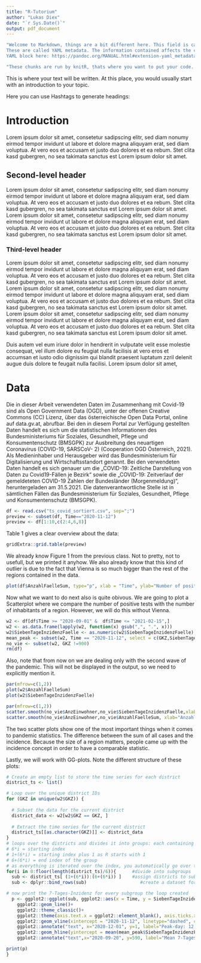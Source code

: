 ```yaml
---
title: "R-Tutorium"
author: "Lukas Diex"
date: "`r Sys.Date()`"
output: pdf_document
---
```

```r
"Welcome to Markdown, things are a bit different here. This field is called chunk, but don't worry, we will get there. Let's talk about the lines above.
These are called YAML metadata. The information contained affects the code, content and rendering process. You can have a closer look on the parameters of the 
YAML block here: https://pandoc.org/MANUAL.html#extension-yaml_metadata_block"
```

```r
"These chunks are run by knitR, thats where you want to put your code. Chunks consist of three parts: the knitting environment, the code input and a list of chunk options. For the moment we will keep it basic. Look at the include option, thats the option you can change, meaning: do you want this code to be visibly printed in your output file? Or do you want it to run in the background? You can find the full list of options here: https://yihui.org/knitr/options/ "

```

This is where your text will be written. At this place, you would usually start with an introduction to your topic.

Here you can use Hashtags to generate headings:

# Introduction
Lorem ipsum dolor sit amet, consetetur sadipscing elitr, sed diam nonumy eirmod tempor invidunt ut labore et dolore magna aliquyam erat, sed diam voluptua. At vero eos et accusam et justo duo dolores et ea rebum. Stet clita kasd gubergren, no sea takimata sanctus est Lorem ipsum dolor sit amet.

## Second-level header
Lorem ipsum dolor sit amet, consetetur sadipscing elitr, sed diam nonumy eirmod tempor invidunt ut labore et dolore magna aliquyam erat, sed diam voluptua. At vero eos et accusam et justo duo dolores et ea rebum. Stet clita kasd gubergren, no sea takimata sanctus est Lorem ipsum dolor sit amet. Lorem ipsum dolor sit amet, consetetur sadipscing elitr, sed diam nonumy eirmod tempor invidunt ut labore et dolore magna aliquyam erat, sed diam voluptua. At vero eos et accusam et justo duo dolores et ea rebum. Stet clita kasd gubergren, no sea takimata sanctus est Lorem ipsum dolor sit amet.

### Third-level header
Lorem ipsum dolor sit amet, consetetur sadipscing elitr, sed diam nonumy eirmod tempor invidunt ut labore et dolore magna aliquyam erat, sed diam voluptua. At vero eos et accusam et justo duo dolores et ea rebum. Stet clita kasd gubergren, no sea takimata sanctus est Lorem ipsum dolor sit amet. Lorem ipsum dolor sit amet, consetetur sadipscing elitr, sed diam nonumy eirmod tempor invidunt ut labore et dolore magna aliquyam erat, sed diam voluptua. At vero eos et accusam et justo duo dolores et ea rebum. Stet clita kasd gubergren, no sea takimata sanctus est Lorem ipsum dolor sit amet. Lorem ipsum dolor sit amet, consetetur sadipscing elitr, sed diam nonumy eirmod tempor invidunt ut labore et dolore magna aliquyam erat, sed diam voluptua. At vero eos et accusam et justo duo dolores et ea rebum. Stet clita kasd gubergren, no sea takimata sanctus est Lorem ipsum dolor sit amet.   

Duis autem vel eum iriure dolor in hendrerit in vulputate velit esse molestie consequat, vel illum dolore eu feugiat nulla facilisis at vero eros et accumsan et iusto odio dignissim qui blandit praesent luptatum zzril delenit augue duis dolore te feugait nulla facilisi. Lorem ipsum dolor sit amet,

# Data
Die in dieser Arbeit verwendeten Daten im Zusammenhang mit Covid-19 sind als Open Government
Data (OGD), unter der offenen Creative Commons (CC) Lizenz, über das österreichische Open Data
Portal, online auf data.gv.at, abrufbar. Bei den in diesem Portal zur Verfügung gestellten Daten handelt
es sich um die statistischen Informationen des Bundesministeriums für Soziales, Gesundheit, Pflege
und Konsumentenschutz (BMSGPK) zur Ausbreitung des neuartigen Coronavirus (COVID-19, SARSCoV-
2) (Cooperation OGD Österreich, 2021). Als Medieninhaber und Herausgeber wird das
Bundesministerium für Digitalisierung und Wirtschaftsstandort genannt.
Bei den verwendeten Daten handelt es sich genauer um die „COVID-19: Zeitliche Darstellung von Daten
zu Covid19-Fällen je Bezirk“ sowie die „COVID-19: Zeitverlauf der gemeldeteten COVID-19 Zahlen der
Bundesländer (Morgenmeldung)“, heruntergeladen am 31.5.2021. Die datenverantwortliche Stelle ist
in sämtlichen Fällen das Bundesministerium für Soziales, Gesundheit, Pflege und Konsumentenschutz
(BMSGPK).

```r
df <- read.csv("ts_covid_sortiert.csv", sep=";")
preview <- subset(df, Time=="2020-11-12")
preview <- df[1:10,c(2:4,6,8)]
```
Table 1 gives a clear overview about the data:
```r
gridExtra::grid.table(preview)
```
We already know Figure 1 from the previous class. Not to pretty, not to usefull, but we printed it anyhow. We also already know that this kind of outlier is due to the fact that Vienna is so much bigger than the rest of the regions contained in the data.
```r
plot(df$AnzahlFaelleSum, type="p", xlab = "Time", ylab="Number of positive tests", main = "Sum of all positively tested persons")
```
Now what we want to do next also is quite obivous. We are going to plot a Scatterplot where we compare the number of positive tests with the number of inhabitants of a region. However, we will do this without Vienna.

```r
w2 <- df[df$Time >= "2020-09-01" &  df$Time <= "2021-02-15",]
w2 <- as.data.frame(lapply(w2, function(x) gsub(",", ".", x)))
w2$SiebenTageInzidenzFaelle <- as.numeric(w2$SiebenTageInzidenzFaelle)
mean_peak <- subset(w2, Time == "2020-11-12", select = c(GKZ,SiebenTageInzidenzFaelle))
no_vie <- subset(w2, GKZ !=900)
rm(df)
```

Also, note that from now on we are dealing only with the second wave of the pandemic. This will not be displayed in the output, so we need to explicitly mention it.
```r
par(mfrow=c(1,2))
plot(w2$AnzahlFaelleSum)
plot(w2$SiebenTageInzidenzFaelle)
```

```r
par(mfrow=c(1,2))
scatter.smooth(no_vie$AnzEinwohner,no_vie$SiebenTageInzidenzFaelle,xlab="Anzahl Einwohner*innen",ylab="7-Tage-Inzidenz", lpars=list(col="red", lwd=3, lty=1))
scatter.smooth(no_vie$AnzEinwohner,no_vie$AnzahlFaelleSum, xlab="Anzahl Einwohner*innen",ylab="Summe positiv getester Fälle", lpars=list(col="red", lwd=3, lty=1))
```
The two scatter plots show one of the most important things when it comes to pandemic statistics. The difference between the sum of all cases and the incidence. Because the size of a region matters, people came up with the incidence concept in order to have a comparable statistic.

Lastly, we will work with GG-plots. Note the different structure of these plots:
```r
# Create an empty list to store the time series for each district
district_ts <- list()

# Loop over the unique district IDs
for (GKZ in unique(w2$GKZ)) {
  
  # Subset the data for the current district
  district_data <- w2[w2$GKZ == GKZ, ]
  
  # Extract the time series for the current district
  district_ts[[as.character(GKZ)]] <- district_data
}
# loops over the districts and divides it into groups: each containing 6 districts
# 6*i = starting index
# 1+(6*i) = starting index plus 1 as R starts with 1
# 6+(6*i) = end index of the group
# as everything is iterated over the index, you automatically go over the whole list
for(i in 0:floor(length(district_ts)/6)){      #divide into subgroups
  sub <- district_ts[ (1+(6*i)):(6+(6*i)) ]    #assign districts to subgroups
  sub <- dplyr::bind_rows(sub)                    #create a dataset for every subgroup

# now print the 7-Tages-Inzidenz for every subgroup the loop created    
  p <- ggplot2::ggplot(sub, ggplot2::aes(x = Time, y = SiebenTageInzidenzFaelle, group = Bezirk, color = Bezirk)) +
    ggplot2::geom_line()+
    ggplot2::theme_classic()+
    ggplot2::theme(axis.text.x = ggplot2::element_blank(), axis.ticks.x = ggplot2::element_blank())+
    ggplot2::geom_vline(xintercept = "2020-11-12", linetype="dashed", color="darkgrey")+
    ggplot2::annotate("text", x="2020-12-01", y=1, label="Peak-day: 12.11.2020", size=3, color="darkgrey")+
    ggplot2::geom_hline(yintercept = mean(mean_peak$SiebenTageInzidenzFaelle), linetype="dashed", color="darkgrey")+
    ggplot2::annotate("text",x="2020-09-20", y=590, label="Mean 7-Tages-Inzidenz", size=3,color="darkgrey")

print(p)
}
```
